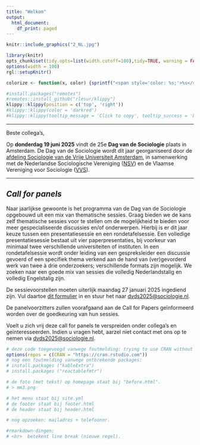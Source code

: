 ```yaml
---
title: "Welkom"
output:
  html_document:
    df_print: paged
---
```


```r
knitr::include_graphics("2_NL.jpg")
```

```{=html}
<script src="https://kit.fontawesome.com/a076d05399.js" crossorigin="anonymous"></script>
```
```{=html}
<!---
https://stackoverflow.com/questions/30110377/saving-leaflet-output-as-html
--->
```
```r
library(knitr)
opts_chunk$set(tidy.opts=list(width.cutoff=100),tidy=TRUE, warning = FALSE, message = FALSE,comment = "#>", cache=TRUE, class.source=c("test"), class.output=c("test2"), cache.lazy = FALSE)
options(width = 100) 
rgl::setupKnitr()

colorize <- function(x, color) {sprintf("<span style='color: %s;'>%s</span>", color, x) }

```

```r
#install.packages("remotes")
#remotes::install_github("rlesur/klippy")
klippy::klippy(position = c('top', 'right'))
#klippy::klippy(color = 'darkred')
#klippy::klippy(tooltip_message = 'Click to copy', tooltip_success = 'Done')
```

------------------------------------------------------------------------

Beste collega's,

Op **donderdag 19 juni 2025** vindt de 25e **Dag van de Sociologie** plaats in Amsterdam. De Dag van de Sociologie wordt dit jaar georganiseerd door de [afdeling Sociologie van de Vrije Universiteit Amsterdam](https://vu.nl/nl/over-de-vu/faculteiten/faculteit-der-sociale-wetenschappen/afdelingen/sociologie), in samenwerking met de Nederlandse Sociologische Vereniging ([NSV](https://www.sociologie.nl/nsv)) en de Vlaamse Vereniging voor Sociologie ([VVS](http://www.sociologie.be/)).

<!-- later openzetten: -->

<!-- Ga snel naar de [registratie-pagina](https://dvds2024.nl/registratie)! -->

```{=html}
<!--
## Thema 
-->
```
```{=html}
<script>
function myFunction() {

            var btn = document.getElementById("myButton");
            //to make it fancier
            if (btn.value == "Click to hide code") {
                btn.value = "Read more";
                btn.innerHTML = "Nieuwsgierig naar de keynote speakers?";
            }
            else {
                btn.value = "Click to hide code";
                btn.innerHTML = "Lees minder";
            }
            //this is what you're looking for
            var x = document.getElementById("myDIV");
            if (x.style.display === "none") {
                x.style.display = "block";
            } else {
                x.style.display = "none";
            }
        }
          
</script>
```
```{=html}
<!-- heb ik nu verplaatst naar "Sessies"
**De kritische socioloog?**

Er is veel onrust in de huidige samenleving. Velen spreken zich uit voor of tegen actuele thema’s in demonstraties, de media en online platforms. Denk aan klimaatverandering of de oorlog in Gaza. Moeten sociologen zich meer mengen in het publieke debat en hun politieke visie geven? Of schaadt dat juist het imago van de wetenschap en moeten sociologen juist trachten om een neutrale en onpartijdige positie in te nemen? Hoe om te gaan met de spanning tussen het streven naar zowel een waardevrije (objectieve) als waardevolle (maatschappelijk betrokken) wetenschap? 

Tijdens de plenaire sessie zullen de [keynote speakers](https://dvds2025.nl/programma) hun ervaringen met ons delen. 
-->
```

------------------------------------------------------------------------

## *Call for panels*

Naar jaarlijkse gewoonte is het programma van de Dag van de Sociologie opgebouwd uit een mix van thematische sessies. Graag bieden we de kans zelf thematische sessies voor te stellen om de mogelijkheid te bieden voor meer gespecialiseerde discussies en/of onderwerpen. Hierbij is er dit jaar keuze tussen een presentatiesessie en een rondetafelsessie. Een volledige presentatiesessie bestaat uit vier paperpresentaties, bij voorkeur van minimaal twee verschillende universiteiten of instituten. In een rondetafelsessie wordt onder leiding van een gespreksleider een discussie gevoerd of een specifiek thema verkend aan de hand van (ver)gevorderd werk van twee à drie onderzoekers; verschillende formats zijn mogelijk. We zoeken naar een goede mix van sessies die volledig Nederlandstalig en volledig Engelstalig zijn.

De sessievoorstellen moeten uiterlijk maandag 27 januari 2025 ingediend zijn. Vul daartoe [dit formulier](Call for panels formulier DvdS 2025.docx) in en stuur het naar [dvds2025\@sociologie.nl](mailto:dvds2025@sociologie.nl){.email}.

De panelvoorzitters zullen voorafgaand aan de Call for Papers geïnformeerd worden over de goedkeuring van hun sessies.

Voelt u zich vrij deze call for panels te verspreiden onder collega’s en geïnteresseerden. Indien u vragen hebt, aarzel niet contact met ons op te nemen via [dvds2025\@sociologie.nl](mailto:dvds2025@sociologie.nl){.email}.

```{=html}
<!---
Wil je nog een paper/sessie/workshop voorstel indienen ga naar de nsv site:

<button onclick="window.location.href='https://www.nsv-sociologie.nl/';">
      NSV
    </button>
-->
```
```{=html}
<!--- jm: button weggehaald tot dat er meer info is:

<button class=button1 onclick="myFunction()" id="myButton" value="Click To Open Instructions"> Nieuwsgierig naar de keynote speakers?</button>

<div style="display:none;" id="myDIV"> 
<br> 
-->
```
<!-- Verdere toelichting op thema en keynote speakers -->

````{=html}
<!---
<div style="background-color: #CCCCCC; width: 50%; height: 600px; float:left; margin: auto; padding: 20px; box-sizing: border-box; overflow-y: auto;">  

```r
knitr::include_graphics("4.jpg")
``` 

[Ingrid Boas]( https://www.wur.nl/en/persons/ingrid-boas.htm) is universitair hoofddocent bij de Environmental Policy Group aan de Wageningen University. In haar onderzoek richt zij zich op milieubeheer, mobiliteit en bestuur. Zo onderzoekt zij de relatie tussen klimaatverandering en menselijke (im)mobiliteit en hoe dit zich op diverse manieren manifesteert in verschillende delen van de wereld.  

</div>  
  
<div style="background-color: #DCDCDC; width: 50%; height: 600px; float:left; margin: auto; padding: 20px; box-sizing: border-box; overflow-y: auto;"> 


```r
knitr::include_graphics("4.jpg")
``` 

 [Ann Crabbé](https://www.uantwerpen.be/en/staff/ann-crabbe/) is senior onderzoeker en lid van het Centre of Research on Environmental and Social Change van de Universiteit Antwerpen. Ann heeft een diploma kandidaat in de sociologie (1998), licentiaat in de bestuurswetenschappen (2000) en is doctor in de politieke en sociale wetenschappen (2008). In haar onderwijs en onderzoek pleit ze sterk voor interdisciplinaire samenwerking om de complexiteit van duurzaamheidsproblemen aan te pakken. Samen met biologe Sara Vicca was ze co-editor van het boek 'Van Klimaatverandering naar Systeemverandering'.  
 
-->
````

```{=html}
<!--
## Call for Papers

Beste collega’s,

Op maandag 17 juni 2024 vindt de 24e Dag van de Sociologie plaats in Nijmegen. De Dag wordt dit jaar georganiseerd door de afdeling Sociologie van de Radboud Universiteit, in samenwerking met de Nederlandse Sociologische Vereniging (NSV) en de Vlaamse Vereniging voor Sociologie (VVS).

Vanaf heden kan iedereen een abstract voor een paper indienen (max. 250 woorden) via de website van de NSV (klik [hier](https://www.nsv-sociologie.nl/?page_id=3733) om direct naar het indienformulier te gaan). Indien mogelijk, geef een bondige omschrijving van de onderzoeksvragen, theoretisch kader, methoden en (eerste) bevindingen. Bij het indienen kunt u aangeven voor welke sessie uw bijdrage bedoeld is. Er zijn naast algemene sessies ook verschillende thematische sessies waarvan een aantal nog open staan voor abstracts. Papers die niet onmiddellijk binnen een thema passen kunnen worden ingediend voor de ‘open sessie’. Op het inschrijfformulier kunt u aangeven of u wilt presenteren in het Nederlands en/of Engels. De organisatie streeft naar een goede verdeling van Nederlandstalige en Engelstalige sessies. Auteurs kunnen maximaal 1 paper zelf presenteren, maar kunnen wel op meerdere papers op het programma co-auteur zijn.

Het indienen van abstracts is uitgesteld en kan nu tot en met **28 maart 2024**. Na de sluitingsdatum worden de abstracts door de organiserende commissie beoordeeld en ingedeeld. Wanneer uw paper niet in de desgewenste sessie past, proberen we u bij een ander geschikte sessie te plaatsen.

U wordt medio april 2024 op de hoogte gesteld of uw abstract is geaccepteerd en in welke sessie u bent ingedeeld. Alle deelnemers (sprekers, panelvoorzitters, overige belangstellenden) dienen zich vervolgens via de website van de NSV te registreren voor deelname aan de Dag van de Sociologie (dit kan vanaf medio april). Zonder registratie en betaling vooraf is deelname niet mogelijk.

Meer informatie over de Dag van de Sociologie kunt u vinden op [www.dvds2025.nl](https://www.dvds2025.nl).
Als u vragen heeft, kunt u die sturen naar [dvds2025@sociologie.nl](mailto:dvds2025@sociologie.nl).

Voelt u zich vrij deze call te verspreiden onder collega’s en geïnteresseerden. We kijken uit naar uw deelname!

Met vriendelijke groet, het organiserend comité 

Nella Geurts, Bas Hofstra, Klara Raiber, Jochem Tolsma en Ellen Verbakel

----

**Algemene sessies**

-   Bevolking 
-   Burgerschap 
-   Criminaliteit 
-   Cultuur 
-   Discriminatie
-   Etniciteit 
-   Familie
-   Gender 
-   Jeugd 
-   Klimaat 
-   Methode
-   Migratie 
-   Onderwijs 
-   Open sessie
-   Politiek 
-   Seksualiteit 
-   Sociale netwerken
-   Stratificatie / Klasse
-   Stad en stedelijkheid 
-   Theorie 
-   Werk 
-   Zorg / Gezondheid

----

**Thematische sessies** ([klik hier](https://dvds2025.nl/sessies) voor sessie abstracts)

-   Mobilization on Display: Approaches to a Visual Sociology of Social Movements and Political Communication (NL of EN) - (open for submissions)
-   Vluchtelingen in Nederland: hoe vinden zij hun weg in een nieuwe samenleving en welke rol speelt beleid hierin? (NL) - (open for submissions)
-   Mantelzorg in context (NL) - (open for submissions)
-   Sociology of Emotions (NL of EN) - (open for submissions)
-   Prejudice, racism and exclusionary reactions towards ethnic and religious minorities (NL of EN) - (open for submissions)
-   Political Sociology (NL of EN) - (open for submissions)
-   The Low Countries in Comparative Perspective: Results from International Surveys (EN) - (open for submissions)
- Computational Sociology of the Low Countries (NL or EN) - (open for submissions)
-   Ethnic, racial and religious discrimination: experimental designs and methodological innovations (EN)
-   Social Inequalities in International Higher Education (EN)
-   Sociology of Music I: Audiences and Tastes (EN) 
-   Sociology of Music I: Audiences and Gatekeepers (EN)

----

**Roundtables** ([klik hier](https://dvds2025.nl/sessies) voor roundtable abstracts)

-   Bring the mountain to us - sociology for sustainability scientists (EN or NL) - (open for submissions)
-   Collecting ethno-religious minority survey data in times of survey fatigue (EN)

-->
```
```r
# deze code toegevoegd vanwege foutmelding: trying to use CRAN without setting a mirror
options(repos = c(CRAN = "https://cran.rstudio.com"))
# nog een foutmelding vanwege ontbrekende packages:
# install.packages ("kableExtra")
# install.packages ("reactablefmtr")

# de foto (met tekst) op homepage staat bij "before.html".
# > mm3.png

# het menu staat bij site.yml
# de footer staat bij footer.html
# de header staat bij header.html

# nog opzoeken: mailadres + telefoonnr.

#rmarkdown-dingen:
# <br>  betekent line break (nieuwe regel).


```
